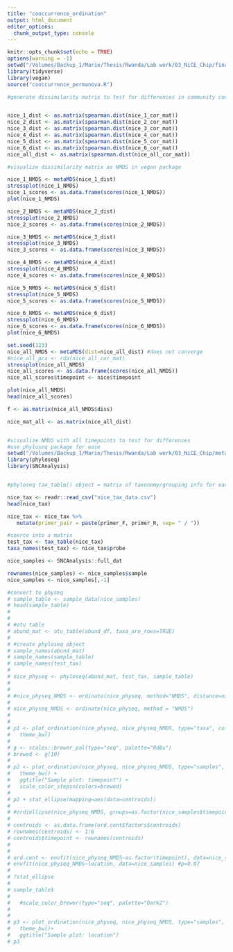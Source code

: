 ```yaml
---
title: "cooccurrence_ordination"
output: html_document
editor_options: 
  chunk_output_type: console
---
```


```r
knitr::opts_chunk$set(echo = TRUE)
options(warning = -1)
setwd("/Volumes/Backup_1/Marie/Thesis/Rwanda/Lab work/03_NiCE_Chip/final_data")
library(tidyverse)
library(vegan)
source("cooccurrence_permanova.R")
```


```r
#generate dissimilarity matrix to test for differences in community composition


nice_1_dist <- as.matrix(spearman.dist(nice_1_cor_mat))
nice_2_dist <- as.matrix(spearman.dist(nice_2_cor_mat))
nice_3_dist <- as.matrix(spearman.dist(nice_3_cor_mat))
nice_4_dist <- as.matrix(spearman.dist(nice_4_cor_mat))
nice_5_dist <- as.matrix(spearman.dist(nice_5_cor_mat))
nice_6_dist <- as.matrix(spearman.dist(nice_6_cor_mat))
nice_all_dist <- as.matrix(spearman.dist(nice_all_cor_mat))

```

```r
#visualize dissimilarity matrix as NMDS in vegan package

nice_1_NMDS <- metaMDS(nice_1_dist)
stressplot(nice_1_NMDS)
nice_1_scores <- as.data.frame(scores(nice_1_NMDS))
plot(nice_1_NMDS)

nice_2_NMDS <- metaMDS(nice_2_dist)
stressplot(nice_2_NMDS)
nice_2_scores <- as.data.frame(scores(nice_2_NMDS))

nice_3_NMDS <- metaMDS(nice_3_dist)
stressplot(nice_3_NMDS)
nice_3_scores <- as.data.frame(scores(nice_3_NMDS))

nice_4_NMDS <- metaMDS(nice_4_dist)
stressplot(nice_4_NMDS)
nice_4_scores <- as.data.frame(scores(nice_4_NMDS))

nice_5_NMDS <- metaMDS(nice_5_dist)
stressplot(nice_5_NMDS)
nice_5_scores <- as.data.frame(scores(nice_5_NMDS))

nice_6_NMDS <- metaMDS(nice_6_dist)
stressplot(nice_6_NMDS)
nice_6_scores <- as.data.frame(scores(nice_6_NMDS))
plot(nice_6_NMDS)

set.seed(123)
nice_all_NMDS <- metaMDS(dist=nice_all_dist) #does not converge
#nice_all_pca <- rda(nice_all_cor_mat)
stressplot(nice_all_NMDS)
nice_all_scores <- as.data.frame(scores(nice_all_NMDS)) 
nice_all_scores$timepoint <- nice$timepoint

plot(nice_all_NMDS)
head(nice_all_scores)

f <- as.matrix(nice_all_NMDS$diss)

nice_mat_all <- as.matrix(nice_all_dist)



```

```r
#visualize NMDS with all timepoints to test for differences
#use phyloseq package for ease
setwd("/Volumes/Backup_1/Marie/Thesis/Rwanda/Lab work/03_NiCE_Chip/metadata")
library(phyloseq)
library(SNCAnalysis)


#phyloseq tax_table() object = matrix of taxonomy/grouping info for each set of primers 

nice_tax <- readr::read_csv("nice_tax_data.csv")
head(nice_tax)

nice_tax <- nice_tax %>%
   mutate(primer_pair = paste(primer_F, primer_R, sep= " / "))

#coerce into a matrix 
test_tax <- tax_table(nice_tax)
taxa_names(test_tax) <- nice_tax$probe

nice_samples <- SNCAnalysis::full_dat 

rownames(nice_samples) <- nice_samples$sample
nice_samples <- nice_samples[,-1]

#convert to physeq
# sample_table <- sample_data(nice_samples)
# head(sample_table)
# 
# 
# #otu table
# abund_mat <- otu_table(abund_df, taxa_are_rows=TRUE)
# 
# #create phyloseq object
# sample_names(abund_mat)
# sample_names(sample_table)
# sample_names(test_tax)
# 
# nice_physeq <- phyloseq(abund_mat, test_tax, sample_table)
# 
# 
# #nice_physeq_NMDS <- ordinate(nice_physeq, method="NMDS", distance=nice_all_dist)
# 
# nice_physeq_NMDS <- ordinate(nice_physeq, method = "NMDS")
# 
# 
# p1 <- plot_ordination(nice_physeq, nice_physeq_NMDS, type="taxa", color="ta3") +
#   theme_bw()
# 
# g <- scales::brewer_pal(type="seq", palette="RdBu")
# brewed <- g(10)
# 
# p2 <- plot_ordination(nice_physeq, nice_physeq_NMDS, type="samples", color="timepoint", shape="location")+
#   theme_bw() +
#   ggtitle("Sample plot: timepoint") +
#   scale_color_stepsn(colors=brewed) 
# 
# p2 + stat_ellipse(mapping=aes(data=centroids))
#   
# #ordiellipse(nice_physeq_NMDS, groups=as.factor(nice_samples$timepoint), label=TRUE)
# 
# centroids <- as.data.frame(ord.cent$factors$centroids) 
# rownames(centroids) <- 1:6
# centroids$timepoint <- rownames(centroids)
# 
# 
# ord.cent <- envfit(nice_physeq_NMDS~as.factor(timepoint), data=nice_samples) #p=0.001
# envfit(nice_physeq_NMDS~location, data=nice_samples) #p=0.07
# 
# ?stat_ellipse
# 
# sample_table$
#   
#   #scale_color_brewer(type="seq", palette="Dark2")
# 
# 
# p3 <- plot_ordination(nice_physeq, nice_physeq_NMDS, type="samples", color="location")+
#   theme_bw()+
#   ggtitle("Sample plot: location")
# p3

```


